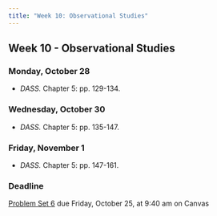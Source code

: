```yaml
---
title: "Week 10: Observational Studies"
---
```


::: {.content-visible when-format="pdf"}

## Week 10 - Observational Studies

:::


[//]: <> (Need to write intro)



### Monday, October 28

- *DASS.* Chapter 5: pp. 129-134.


### Wednesday, October 30

- *DASS.* Chapter 5: pp. 135-147.


### Friday, November 1

- *DASS.* Chapter 5: pp. 147-161.


:::{.callout-important}

### Deadline

[Problem Set 6](/assignment/pset6.qmd) due Friday, October 25, at 9:40 am on Canvas

:::



